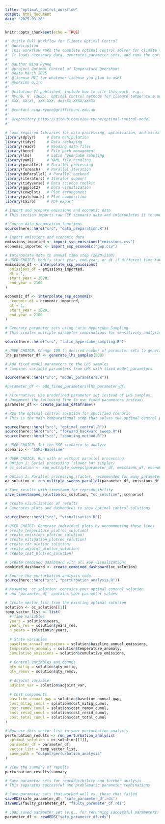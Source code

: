 ```yaml
---
title: "optimal_control_workflow"
output: html_document
date: "2025-03-26"
---
```


```r
knitr::opts_chunk$set(echo = TRUE)

#' @title Full Workflow for Climate Optimal Control
#' @description
#' This workflow runs the complete optimal control solver for climate temperature overshoot modelling. 
#' It loads necessary data, generates parameter sets, and runs the optimal control algorithm
#'
#' @author Nina Rynne
#' @project Optimal Control of Temperature Overshoot
#' @date March 2025
#' @license MIT (or whatever license you plan to use)
#' @version 0.1.0
#'
#' @citation If published, include how to cite this work, e.g.:
#' Rynne, N. (2025). Optimal control methods for climate temperature overshoot.
#' XXX, XX(X), XXX-XXX. doi:XX.XXXX/XXXXX
#'
#' @contact nina.rynne@griffithuni.edu.au
#'
#' @repository https://github.com/nina-rynne/optimal-control-model
#' 
```

```r

# Load required libraries for data processing, optimization, and visualization
library(dplyr)     # Data manipulation
library(tidyr)     # Data reshaping
library(readr)     # Reading data files
library(here)      # File path management
library(lhs)       # Latin hypercube sampling
library(yaml)      # YAML file handling
library(parallel)  # Parallel processing
library(foreach)   # Parallel iteration
library(doParallel) # Parallel backend
library(iterators) # Iterator support
library(tidyverse) # Data science toolkit
library(ggplot2)   # Data visualization
library(cowplot)   # Plot arrangement
library(patchwork) # Plot composition
library(Cairo)     # PDF export


```

```r

# Import and prepare emissions and economic data
# This section imports raw SSP scenario data and interpolates it to annual time steps

# Source data preparation functions
source(here::here("src", "data_preparation.R"))

# Import emissions and economic data
emissions_imported <- import_ssp_emissions("emissions.csv")
economic_imported <- import_ssp_economic("gwp.csv")

# Interpolate data to annual time step (2020-2100)
# USER CHOICE: Modify start_year, end_year, or dt if different time range/step is needed
emissions_df <- interpolate_ssp_emissions(
  emissions_df = emissions_imported,
  dt = 1,
  start_year = 2020,
  end_year = 2100
)

economic_df <- interpolate_ssp_economic(
  economic_df = economic_imported,
  dt = 1,
  start_year = 2020,
  end_year = 2100
)

```

```r

# Generate parameter sets using Latin Hypercube Sampling
# This creates multiple parameter combinations for sensitivity analysis

source(here::here("src", "latin_hypercube_sampling.R"))

# USER CHOICE: Change 100 to desired number of parameter sets to generate
lhs_parameter_df <- generate_lhs_samples(500)

```

```r

# Add fixed model parameters to the LHS samples
# Combines variable parameters from LHS with fixed model parameters

source(here::here("src", "model_parameters.R"))

#parameter_df <- add_fixed_parameters(lhs_parameter_df)

# Alternative: Use predefined parameter set instead of LHS samples, 
# Uncomment the following line to use fixed parameters instead:
parameter_df <- create_params_dataframe()


```

```r

# Run the optimal control solution for specified scenario
# This is the main computational step that solves the optimal control problem

source(here::here("src", "optimal_control.R"))
source(here::here("src", "forward_backward_sweep.R"))
source(here::here("src", "shooting_method.R"))

# USER CHOICE: Set the SSP scenario to analyze
scenario <- "SSP3-Baseline"

# USER CHOICE: Run with or without parallel processing
# Option 1: Serial processing (slower but simpler)
# oc_solution <- run_multiple_sweeps(parameter_df, emissions_df, economic_df, scenario)

# Option 2: Parallel processing (faster, recommended for many parameter sets)
oc_solution <- run_multiple_sweeps_parallel(parameter_df, emissions_df, economic_df, scenario)

# Save results with timestamp for reproducibility
save_timestamped_solution(oc_solution, "oc_solution", scenario)


```

```r

# Create visualization of results
# Generates plots and dashboards to show optimal control solutions

source(here::here("src", "visualisation.R"))

# USER CHOICE: Generate individual plots by uncommenting these lines
# create_temperature_plot(oc_solution)
# create_emissions_plot(oc_solution)
# create_mitigation_plot(oc_solution)
# create_cdr_plot(oc_solution)
# create_adjoint_plot(oc_solution)
# create_cost_plot(oc_solution)

# Create combined dashboard with all key visualizations
combined_dashboard <- create_combined_dashboard(oc_solution)


```
```r

# Source the perturbation analysis code
source(here::here("src", "perturbation_analysis.R"))

# Assuming 'oc_solution' contains your optimal control solution
# and 'parameter_df' contains your parameter values

# Create vector_list from the existing optimal solution
solution <- oc_solution[[1]]
temp_vector_list <- list(
  # Time variables
  years = solution$years,
  years_rel = solution$years_rel,
  n_years = solution$n_years,
  
  # State variables
  baseline_annual_emissions = solution$baseline_annual_emissions,
  temperature_anomaly = solution$temperature_anomaly,
  cumulative_emissions = solution$cumulative_emissions,
  
  # Control variables and bounds
  qty_mitig = solution$qty_mitig,
  qty_remov = solution$qty_remov,
  
  # Adjoint variable
  adjoint_var = solution$adjoint_var,
  
  # Cost components
  baseline_annual_gwp = solution$baseline_annual_gwp,
  cost_mitig_cumul = solution$cost_mitig_cumul,
  cost_remov_cumul = solution$cost_remov_cumul,
  cost_resid_cumul = solution$cost_resid_cumul,
  cost_total_cumul = solution$cost_total_cumul
)

# Now use this vector_list in your perturbation analysis
perturbation_results <- run_perturbation_analysis(
  optimal_solution = oc_solution[[1]],
  parameter_df = parameter_df,
  vector_list = temp_vector_list,
  save_path = "output/perturbation_analysis"
)

# View the summary of results
perturbation_results$summary

```


```r

# Save parameter sets for reproducibility and further analysis
# This separates successful and problematic parameter combinations

# Save parameter sets that worked well vs. those that failed
saveRDS(safe_parameter_df, "safe_parameter_df.rds")
saveRDS(faulty_parameter_df, "faulty_parameter_df.rds")

# Load saved parameter set (e.g., for rerunning successful parameters)
parameter_df <- readRDS("safe_parameter_df.rds")

```




